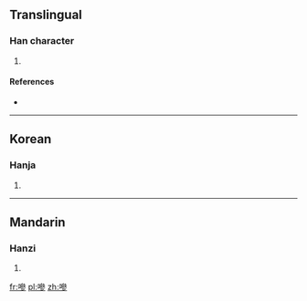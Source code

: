 ==Translingual==

===Han character===
{{Han char|rn=30|rad=口|as=11|sn=14|four=|canj=口戈戈竹 (RIIH)|ids=⿰[[口]][[參]]}}

# {{defn|Han|sort=口11}}

====References====
* {{Han ref|kx=0205.030|dkj=04172|dj=0427.220|hdz=10680.030|uh=5607|ud=22023}}

----

==Korean==

===Hanja===
{{ko-hanja|hangeul=삼|rv=sam|mr=sam}}

# {{defn|lang=ko|sort=口11}}

----

==Mandarin==

===Hanzi===
{{cmn-hanzi|pin=[[sān]] ([[san1]])|wg=san<sup>1</sup>}}

# {{defn|lang=cmn|sort=口11}}

[[fr:嘇]]
[[pl:嘇]]
[[zh:嘇]]